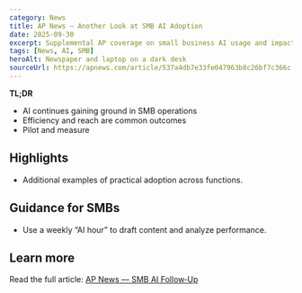 ```yaml
---
category: News
title: AP News — Another Look at SMB AI Adoption
date: 2025-09-30
excerpt: Supplemental AP coverage on small business AI usage and impacts.
tags: [News, AI, SMB]
heroAlt: Newspaper and laptop on a dark desk
sourceUrl: https://apnews.com/article/537a4db7e33fe047963b8c26bf7c366c
---
```


**TL;DR**

- AI continues gaining ground in SMB operations
- Efficiency and reach are common outcomes
- Pilot and measure

## Highlights

- Additional examples of practical adoption across functions.

## Guidance for SMBs

- Use a weekly “AI hour” to draft content and analyze performance.

## Learn more

Read the full article: <a href="https://apnews.com/article/537a4db7e33fe047963b8c26bf7c366c" target="_blank" rel="noopener noreferrer">AP News — SMB AI Follow‑Up</a>
